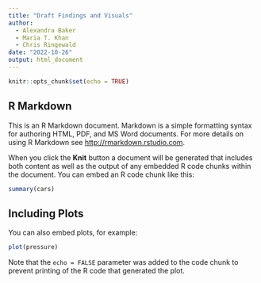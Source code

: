 ```yaml
---
title: "Draft Findings and Visuals"
author: 
  - Alexandra Baker
  - Maria T. Khan
  - Chris Ringewald
date: "2022-10-26"
output: html_document
---
```


```r
knitr::opts_chunk$set(echo = TRUE)    
```

## R Markdown

This is an R Markdown document. Markdown is a simple formatting syntax for authoring HTML, PDF, and MS Word documents. For more details on using R Markdown see <http://rmarkdown.rstudio.com>.

When you click the **Knit** button a document will be generated that includes both content as well as the output of any embedded R code chunks within the document. You can embed an R code chunk like this:

```r
summary(cars)
```

## Including Plots

You can also embed plots, for example:

```r
plot(pressure)
```

Note that the `echo = FALSE` parameter was added to the code chunk to prevent printing of the R code that generated the plot.
